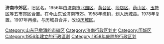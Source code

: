 '''济南市郊区'''，旧区名。1956年由[[济南市|济南市]][[北园区|北园区]]、[[黄台区|黄台区]]、[[段店区|段店区]]、[[药山区|药山区]]、[[玉符区|玉符区]]等五市郊区合置。在今[[山东省|山东省]]济南市郊。1958年撤销，划入[[历城县|历城县]]。1978年复置。1997年再撤，与历城县合并，改设[[历城区|历城区]]。 
 
{{山东行政区划小作品}}
[[Category:山东已撤消的市辖区|Category:山东已撤消的市辖区]]
[[Category:济南行政区划史|Category:济南行政区划史]]
[[Category:历城区|Category:历城区]]
[[Category:1956年建立的行政區劃|Category:1956年建立的行政區劃]]
[[Category:1958年废除的行政区划|Category:1958年废除的行政区划]]